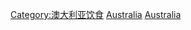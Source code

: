 {{Commons category|Beverages from Australia}}

[[Category:澳大利亚饮食|Category:澳大利亚饮食]]
[[Category:大洋洲飲料|Australia]]
[[Category:各國飲料|Australia]]